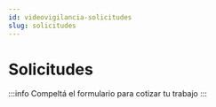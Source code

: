 ```yaml
---
id: videovigilancia-solicitudes
slug: solicitudes
---
```


# Solicitudes

:::info
Compeltá el formulario para cotizar tu trabajo
:::


<CardLink 
  title=""
  description=""
  link="https://banhaia.desk.2workers.me/Ticket/Novo"
  labelButton="Realizar consulta"
/>